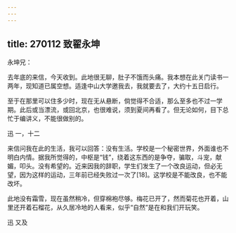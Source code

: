 ```yaml
---
---
---
```

title: 270112 致翟永坤
---




永坤兄：

去年底的来信，今天收到。此地很无聊，肚子不饿而头痛。我本想在此关门读书一两年，现知道已属空想。适逢中山大学邀我去，我就要去了，大约十五日启行。

至于在那里可以住多少时，现在无从悬断，倘觉得不合适，那么至多也不过一学期。此后或当漂流，或回北京，也很难说，须到夏间再看了。但无论如何，目下总忙于编讲义，不能很做别的。

迅 一，十二

来信问我在此的生活，我可以回答：没有生活。学校是一个秘密世界，外面谁也不明白内情。据我所觉得的，中枢是“钱”，绕着这东西的是争夺，骗取，斗宠，献媚，叩头。没有希望的。近来因我的辞职，学生们发生了一个改良运动，但必无望，因为这样的运动，三年前已经失败过一次了[18]。这学校是不能改良，也不能改坏。

此地没有霜雪，现在虽然稍冷，但穿棉袍尽够。梅花已开了，然而菊花也开着，山里还开着石榴花，从久居冷地的人看来，似乎“自然”是在和我们开玩笑。

迅 又及